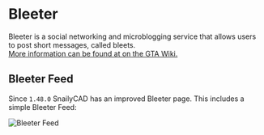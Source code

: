 # Bleeter

Bleeter is a social networking and microblogging service that allows users to post short messages, called bleets.<br /> [More information can be found at on the GTA Wiki.](https://gta.fandom.com/wiki/Bleeter)

## Bleeter Feed

Since `1.48.0` SnailyCAD has an improved Bleeter page. This includes a simple Bleeter Feed:

![Bleeter Feed](/features/updated_bleeter.png)
